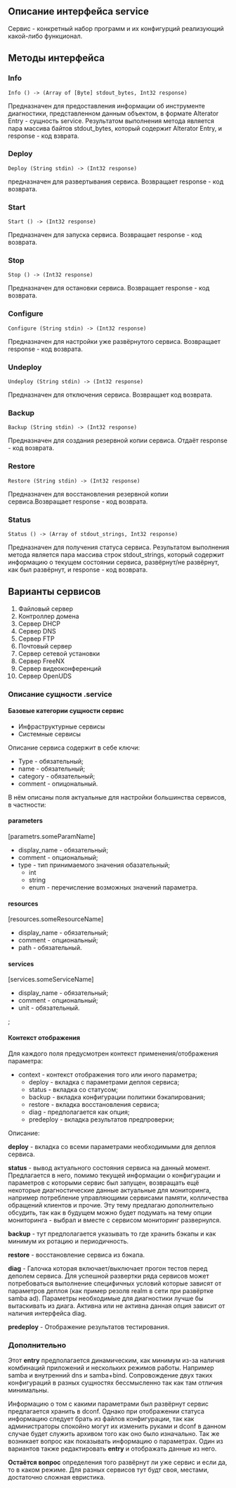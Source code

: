 == Описание интерфейса service ==

Сервис - конкретный набор программ и их конфигурций реализующий какой-либо функционал.

==Методы интерфейса==

=== Info ===
<pre>
Info () -> (Array of [Byte] stdout_bytes, Int32 response)
</pre>
Предназначен для предоставления информации об инструменте диагностики, представленном данным объектом, в формате Alterator Entry - сущность service. Результатом выполнения метода является пара массива байтов stdout_bytes, который содержит Alterator Entry, и response - код взврата.

=== Deploy ===
<pre>
Deploy (String stdin) -> (Int32 response)
</pre>
предназначен для развертывания сервиса. Возвращает  response - код возврата.

=== Start ===
<pre>
Start () -> (Int32 response)
</pre>
Предназначен для запуска сервиса. Возвращает response - код возврата.

=== Stop ===
<pre>
Stop () -> (Int32 response)
</pre>
Предназначен для остановки сервиса. Возвращает response - код возврата.

=== Configure ===
<pre>
Configure (String stdin) -> (Int32 response)
</pre>
Предназначен для настройки уже развёрнутого сервиса. Возвращает response - код возврата.

=== Undeploy ===
<pre>
Undeploy (String stdin) -> (Int32 response)
</pre>
Предназначен для отключения сервиса. Возвращает  код возврата.

=== Backup ===
<pre>
Backup (String stdin) -> (Int32 response)
</pre>
Предназначен для создания резервной копии сервиса. 
Отдаёт response - код возврата.

=== Restore ===
<pre>
Restore (String stdin) -> (Int32 response)
</pre>
Предназначен для восстановления резервной копии сервиса.Возвращает response - код возврата.

=== Status ===
<pre>
Status () -> (Array of stdout_strings, Int32 response)
</pre>
Предназначен для получения статуса сервиса. Результатом выполнения метода является пара массива строк stdout_strings, который содержит информацию о текущем состоянии сервиса, развёрнут/не развёрнут, как был развёрнут, и response - код возврата.

== Варианты сервисов ==
#Файловый сервер
#Контроллер домена
#Сервер DHCP
#Сервер DNS
#Сервер FTP
#Почтовый сервер
#Сервер сетевой установки
#Сервер FreeNX
#Сервер видеоконференций
#Сервер OpenUDS

===Описание сущности .service===
====Базовые категории сущности сервис====

* Инфраструктурные сервисы
* Системные сервисы

Описание сервиса содержит в себе ключи:
* Type - обязательный;
* name - обязательный;
* category - обязательный;
* comment - опицональный.

В нём описаны поля актуальные для настройки большинства сервисов, в частности:

====parameters====
[parametrs.someParamName]
* display_name - обязательный;
* comment - опциональный;
* type - тип принимаемого значения обазательный;
** int
** string
** enum - перечисление возможных значений параметра.

====resources====
[resources.someResourceName]
* display_name - обязательный;
* comment - опциональный;
* path - обязательный.

====services====
[services.someServiceName]
* display_name - обязательный;
* comment - опциональный;
* unit - обязательный.
;
====Контекст отображения====
Для каждого поля предусмотрен контекст применения/отображения параметра:

* context - контекст отображения того или иного параметра;
** deploy - вкладка с параметрами деплоя сервиса;
** status - вкладка со статусом;
** backup - вкладка конфигурации политики бэкапирования;
** restore - вкладка восстановления сервиса;
** diag - предполагается как опция;
** predeploy - вкладка результатов предпроверки; 

Описание:

'''deploy''' - вкладка со всеми параметрами необходимыми для деплоя сервиса.

'''status''' - вывод актуального состояния сервиса на данный момент. Предлагается в него, помимо текущей информации о конфигурации и параметров с которыми сервис был запущен, возвращать ещё некоторые диагностические данные актуальные для мониторинга, например потребление управляющими сервисами памяти, колличества обращений клиентов и прочие.
Эту тему предлагаю дополнительно обсудить, так как в будущем можно будет подумать на тему опции мониторинга - выбрал и вместе с сервисом мониторинг развернулся.

'''backup''' - тут предполагается указывать то где хранить бэкапы и как минимум их ротацию и периодичность.

'''restore''' - восстановление сервиса из бэкапа.

'''diag''' - Галочка которая включает/выключает прогон тестов перед деполем сервиса.
Для успешной развертки ряда сервисов может потребоваться выполнение специфичных условий которые зависят от параметров деплоя (как пример резолв realm в сети при развёртке samba ad).
Параметры необходимые для диагностики лучше бы вытаскивать из диага. Активна или не активна данная опция зависит от наличия интерфейса diag.

'''predeploy''' - Отображение результатов тестирования.

===Дополнительно===

Этот '''entry''' предполагается динамическим, как минимум из-за наличия комбинаций приложений и нескольких режимов работы. Например samba и внутренний dns и samba+bind. Сопровождение двух таких
конфигураций в разных сущностях бессмысленно так как там отличия минимальны.

Информацию о том с какими параметрами был развёрнут сервис предлагается хранить в dconf. Однако при отображении статуса информацию следует брать из файлов конфигурации, так как администраторы
спокойно могут их изменить руками и dconf в данном случае будет служить архивом того как оно было изначально. Так же возникает вопрос как показывать информацию о параметрах. Один из вариантов также
редактировать '''entry''' и отображать данные из него.

'''Остаётся вопрос''' определения того развёрнут ли уже сервис и если да, то в каком режиме. Для разных сервисов тут будт своя, местами, достаточно сложная евристика.
